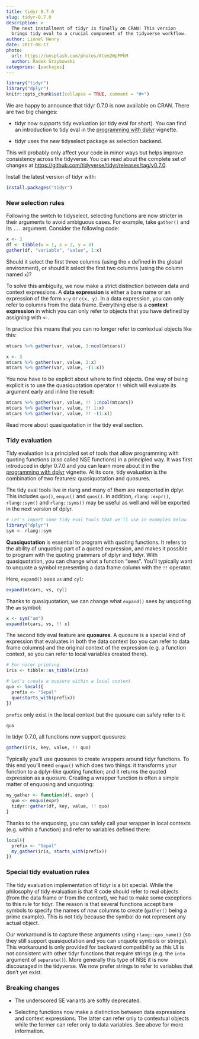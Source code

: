 ```yaml
---
title: tidyr 0.7.0
slug: tidyr-0.7.0
description: >
  The next installment of tidyr is finally on CRAN! This version
  brings tidy eval to a crucial component of the tidyverse workflow.
author: Lionel Henry
date: 2017-08-17
photo:
  url: https://unsplash.com/photos/8tem2WpFPhM
  author: Radek Grzybowski
categories: [packages]
---
```


```r
library("tidyr")
library("dplyr")
knitr::opts_chunk$set(collapse = TRUE, comment = "#>")
```

We are happy to announce that tidyr 0.7.0 is now available on CRAN.
There are two big changes:

- tidyr now supports tidy evaluation (or tidy eval for short). You can
  find an introduction to tidy eval in the [programming with
  dplyr](http://dplyr.tidyverse.org/articles/programming.html)
  vignette.

- tidyr uses the new tidyselect package as selection backend.

This will probably only affect your code in minor ways but helps
improve consistency across the tidyverse. You can read about the
complete set of changes
at <https://github.com/tidyverse/tidyr/releases/tag/v0.7.0>.


Install the latest version of tidyr with:

```r
install.packages("tidyr")
```


### New selection rules

Following the switch to tidyselect, selecting functions are now
stricter in their arguments to avoid ambiguous cases. For example,
take `gather()` and its `...` argument. Consider the following code:

```r
x <- 3
df <- tibble(w = 1, x = 2, y = 3)
gather(df, "variable", "value", 1:x)
```

Should it select the first three columns (using the `x` defined in the
global environment), or should it select the first two columns (using
the column named `x`)?

To solve this ambiguity, we now make a strict distinction between data
and context expressions. A **data expression** is either a bare name
or an expression of the form `x:y` or `c(x, y)`. In a data expression,
you can only refer to columns from the data frame. Everything else is
a **context expression** in which you can only refer to objects that
you have defined by assigning with `<-`.

In practice this means that you can no longer refer to contextual
objects like this:

```r
mtcars %>% gather(var, value, 1:ncol(mtcars))

x <- 3
mtcars %>% gather(var, value, 1:x)
mtcars %>% gather(var, value, -(1:x))
```

You now have to be explicit about where to find objects. One way of
being explicit is to use the quasiquotation operator `!!` which will
evaluate its argument early and inline the result:

```r
mtcars %>% gather(var, value, !! 1:ncol(mtcars))
mtcars %>% gather(var, value, !! 1:x)
mtcars %>% gather(var, value, !! -(1:x))
```

Read more about quasiquotation in the tidy eval section.


### Tidy evaluation

Tidy evaluation is a principled set of tools that allow programming
with quoting functions (also called NSE functions) in a principled
way. It was first introduced in dplyr 0.7.0 and you can learn more
about it in the [programming with
dplyr](http://dplyr.tidyverse.org/articles/programming.html) vignette.
At its core, tidy evaluation is the combination of two features:
quasiquotation and quosures.

The tidy eval tools live in rlang and many of them are reexported in
dplyr. This includes `quo()`, `enquo()` and `quos()`. In addition,
`rlang::expr()`, `rlang::sym()` and `rlang::syms()` may be useful as
well and will be exported in the next version of dplyr.

```r
# Let's import some tidy eval tools that we'll use in examples below
library("dplyr")
sym <- rlang::sym
```

**Quasiquotation** is essential to program with quoting functions. It
refers to the ability of unquoting part of a quoted expression, and
makes it possible to program with the quoting grammars of dplyr and
tidyr. With quasiquotation, you can change what a function "sees".
You'll typically want to unquote a symbol representing a data frame
column with the `!!` operator.

Here, `expand()` sees `vs` and `cyl`:

```r
expand(mtcars, vs, cyl)
```

Thanks to quasiquotation, we can change what `expand()` sees by
unquoting the `am` symbol:

```r
x <- sym("am")
expand(mtcars, vs, !! x)
```

The second tidy eval feature are **quosures**. A quosure is a special
kind of expression that evaluates in both the data context (so you can
refer to data frame columns) and the original context of the
expression (e.g. a function context, so you can refer to local
variables created there).

```r
# For nicer printing
iris <- tibble::as_tibble(iris)

# Let's create a quosure within a local context
quo <- local({
  prefix <- "Sepal"
  quo(starts_with(prefix))
})
```

`prefix` only exist in the local context but the quosure can safely
refer to it

```r
quo
```

In tidyr 0.7.0, all functions now support quosures:

```r
gather(iris, key, value, !! quo)
```

Typically you'll use quosures to create wrappers around tidyr
functions. To this end you'll need `enquo()` which does two things: it
transforms your function to a dplyr-like quoting function; and it
returns the quoted expression as a quosure. Creating a wrapper
function is often a simple matter of enquosing and unquoting:

```r
my_gather <- function(df, expr) {
  quo <- enquo(expr)
  tidyr::gather(df, key, value, !! quo)
}
```

Thanks to the enquosing, you can safely call your wrapper in local
contexts (e.g. within a function) and refer to variables defined
there:

```r
local({
  prefix <- "Sepal"
  my_gather(iris, starts_with(prefix))
})
```


### Special tidy evaluation rules

The tidy evaluation implementation of tidyr is a bit special. While
the philosophy of tidy evaluation is that R code should refer to real
objects (from the data frame or from the context), we had to make some
exceptions to this rule for tidyr. The reason is that several
functions accept bare symbols to specify the names of _new_ columns to
create (`gather()` being a prime example). This is not tidy because
the symbol do not represent any actual object.

Our workaround is to capture these arguments using `rlang::quo_name()`
(so they still support quasiquotation and you can unquote symbols or
strings). This workaround is only provided for backward compatibility
as this UI is not consistent with other tidyr functions that require
strings (e.g. the `into` argument of `separate()`). More generally
this type of NSE it is now discouraged in the tidyverse. We now
prefer strings to refer to variables that don't yet exist.


### Breaking changes

* The underscored SE variants are softly deprecated.

* Selecting functions now make a distinction between data expressions
  and context expressions. The latter can refer only to contextual
  objects while the former can refer only to data variables. See above
  for more information.
